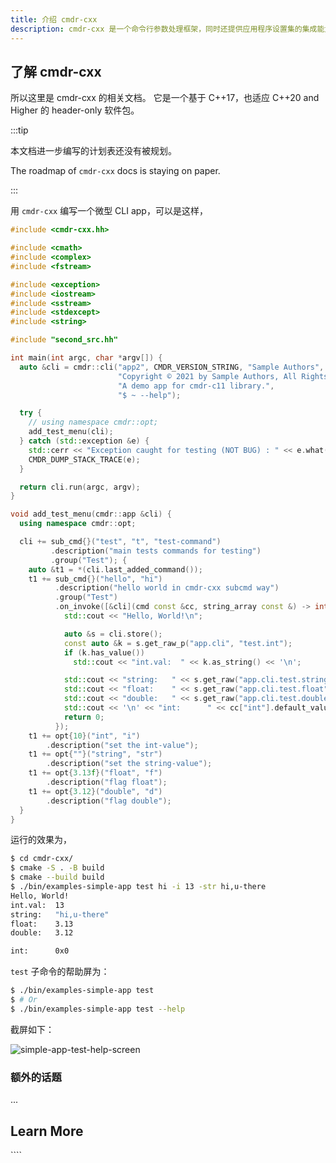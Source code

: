 ```yaml
---
title: 介绍 cmdr-cxx
description: cmdr-cxx 是一个命令行参数处理框架，同时还提供应用程序设置集的集成能力
---
```


## 了解 cmdr-cxx

所以这里是 cmdr-cxx 的相关文档。
它是一个基于 C++17，也适应 C++20 and Higher 的 header-only 软件包。

:::tip

本文档进一步编写的计划表还没有被规划。

The roadmap of `cmdr-cxx` docs is staying on paper.

:::

<Cards>
  <Card title="Cmdr(-go) v2 Documentation" href="./v2.x/" />
  <Card title="Cmdr(-go) v1 Documentation" href="./v1.x/" />
</Cards>

用 `cmdr-cxx` 编写一个微型 CLI app，可以是这样，

```cpp title="./examples/simple-app.cc"
#include <cmdr-cxx.hh>

#include <cmath>
#include <complex>
#include <fstream>

#include <exception>
#include <iostream>
#include <sstream>
#include <stdexcept>
#include <string>

#include "second_src.hh"

int main(int argc, char *argv[]) {
  auto &cli = cmdr::cli("app2", CMDR_VERSION_STRING, "Sample Authors",
                        "Copyright © 2021 by Sample Authors, All Rights Reserved.",
                        "A demo app for cmdr-c11 library.",
                        "$ ~ --help");

  try {
    // using namespace cmdr::opt;
    add_test_menu(cli);
  } catch (std::exception &e) {
    std::cerr << "Exception caught for testing (NOT BUG) : " << e.what() << '\n';
    CMDR_DUMP_STACK_TRACE(e);
  }

  return cli.run(argc, argv);
}

void add_test_menu(cmdr::app &cli) {
  using namespace cmdr::opt;

  cli += sub_cmd{}("test", "t", "test-command")
         .description("main tests commands for testing")
         .group("Test"); {
    auto &t1 = *(cli.last_added_command());
    t1 += sub_cmd{}("hello", "hi")
          .description("hello world in cmdr-cxx subcmd way")
          .group("Test")
          .on_invoke([&cli](cmd const &cc, string_array const &) -> int {
            std::cout << "Hello, World!\n";

            auto &s = cli.store();
            const auto &k = s.get_raw_p("app.cli", "test.int");
            if (k.has_value())
              std::cout << "int.val:  " << k.as_string() << '\n';

            std::cout << "string:   " << s.get_raw("app.cli.test.string").as_string() << '\n';
            std::cout << "float:    " << s.get_raw("app.cli.test.float").as_string() << '\n';
            std::cout << "double:   " << s.get_raw("app.cli.test.double").as_string() << '\n';
            std::cout << '\n' << "int:      " << cc["int"].default_value() << '\n';
            return 0;
          });
    t1 += opt{10}("int", "i")
        .description("set the int-value");
    t1 += opt{""}("string", "str")
        .description("set the string-value");
    t1 += opt{3.13f}("float", "f")
        .description("flag float");
    t1 += opt{3.12}("double", "d")
        .description("flag double");
  }
}
```

运行的效果为，

```bash
$ cd cmdr-cxx/
$ cmake -S . -B build
$ cmake --build build
$ ./bin/examples-simple-app test hi -i 13 -str hi,u-there
Hello, World!
int.val:  13
string:   "hi,u-there"
float:    3.13
double:   3.12

int:      0x0
```

`test` 子命令的帮助屏为：

```bash
$ ./bin/examples-simple-app test
$ # Or
$ ./bin/examples-simple-app test --help
```

截屏如下：

![simple-app-test-help-screen](/cmdr/cxx/simple-app-test-help-screen.png)

### 额外的话题

...

## Learn More

<Cards>
  <Card title="`hedzr/cmdr`: cmdr in golang" href="../cmdr.v2" />
  <Card title="`hedzr/Cmdr.Core`: cmdr in c# (old)" href="../Cmdr.Core/" />
</Cards>
````
